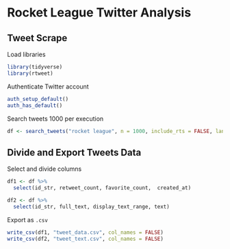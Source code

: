 # **Rocket League Twitter Analysis**

## Tweet Scrape

Load libraries

```r
library(tidyverse)
library(rtweet)
```

Authenticate Twitter account

```r
auth_setup_default()
auth_has_default()
```

Search tweets 1000 per execution

```r
df <- search_tweets("rocket league", n = 1000, include_rts = FALSE, lang = "en")
```

## Divide and Export Tweets Data

Select and divide columns

```r
df1 <- df %>%
  select(id_str, retweet_count, favorite_count,  created_at)

df2 <- df %>%
  select(id_str, full_text, display_text_range, text)
```

Export as `.csv`

```r
write_csv(df1, "tweet_data.csv", col_names = FALSE)
write_csv(df2, "tweet_text.csv", col_names = FALSE)
```

